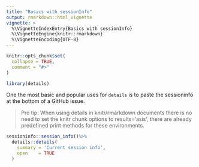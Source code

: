 ```yaml
---
title: "Basics with sessionInfo"
output: rmarkdown::html_vignette
vignette: >
  %\VignetteIndexEntry{Basics with sessionInfo}
  %\VignetteEngine{knitr::rmarkdown}
  %\VignetteEncoding{UTF-8}
---
```


```r
knitr::opts_chunk$set(
  collapse = TRUE,
  comment = "#>"
)
```

```r
library(details)
```

One the most basic and popular uses for `details` is to paste the sessioninfo at the bottom of a GitHub issue.

> Pro tip: When using details in knitr/rmarkdown documents there is no need to set the knitr chunk options to results='asis', there are already predefined print methods for these environments.

```r

sessioninfo::session_info()%>%
  details::details(
    summary = 'Current session info',
    open    = TRUE
  )

```
